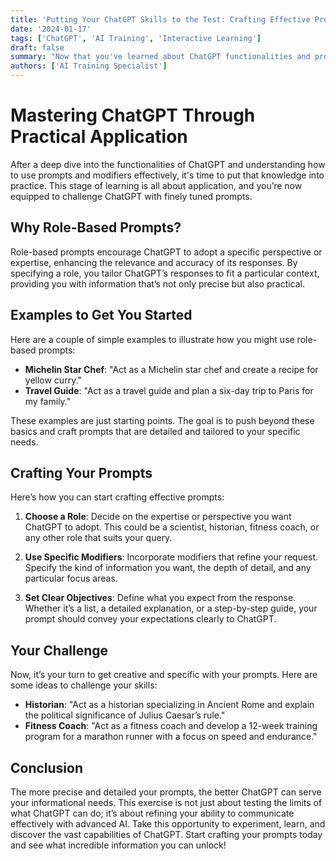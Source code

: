 ```yaml
---
title: 'Putting Your ChatGPT Skills to the Test: Crafting Effective Prompts'
date: '2024-01-17'
tags: ['ChatGPT', 'AI Training', 'Interactive Learning']
draft: false
summary: "Now that you've learned about ChatGPT functionalities and prompt crafting, it's time to apply your skills. Dive deep into creating specific, role-based prompts to get the most precise answers from ChatGPT."
authors: ['AI Training Specialist']
---
```


# Mastering ChatGPT Through Practical Application

After a deep dive into the functionalities of ChatGPT and understanding how to use prompts and modifiers effectively, it's time to put that knowledge into practice. This stage of learning is all about application, and you’re now equipped to challenge ChatGPT with finely tuned prompts.

## Why Role-Based Prompts?

Role-based prompts encourage ChatGPT to adopt a specific perspective or expertise, enhancing the relevance and accuracy of its responses. By specifying a role, you tailor ChatGPT’s responses to fit a particular context, providing you with information that’s not only precise but also practical.

## Examples to Get You Started

Here are a couple of simple examples to illustrate how you might use role-based prompts:
- **Michelin Star Chef**: "Act as a Michelin star chef and create a recipe for yellow curry."
- **Travel Guide**: "Act as a travel guide and plan a six-day trip to Paris for my family."

These examples are just starting points. The goal is to push beyond these basics and craft prompts that are detailed and tailored to your specific needs.

## Crafting Your Prompts

Here’s how you can start crafting effective prompts:

1. **Choose a Role**: Decide on the expertise or perspective you want ChatGPT to adopt. This could be a scientist, historian, fitness coach, or any other role that suits your query.

2. **Use Specific Modifiers**: Incorporate modifiers that refine your request. Specify the kind of information you want, the depth of detail, and any particular focus areas.

3. **Set Clear Objectives**: Define what you expect from the response. Whether it’s a list, a detailed explanation, or a step-by-step guide, your prompt should convey your expectations clearly to ChatGPT.

## Your Challenge

Now, it’s your turn to get creative and specific with your prompts. Here are some ideas to challenge your skills:
- **Historian**: "Act as a historian specializing in Ancient Rome and explain the political significance of Julius Caesar’s rule."
- **Fitness Coach**: "Act as a fitness coach and develop a 12-week training program for a marathon runner with a focus on speed and endurance."

## Conclusion

The more precise and detailed your prompts, the better ChatGPT can serve your informational needs. This exercise is not just about testing the limits of what ChatGPT can do; it’s about refining your ability to communicate effectively with advanced AI. Take this opportunity to experiment, learn, and discover the vast capabilities of ChatGPT. Start crafting your prompts today and see what incredible information you can unlock!
